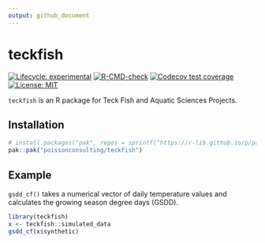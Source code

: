 ```yaml
---
output: github_document
---
```


<!-- README.md is generated from README.Rmd. Please edit that file -->

# teckfish

<!-- badges: start -->
[![Lifecycle: experimental](https://img.shields.io/badge/lifecycle-experimental-orange.svg)](https://lifecycle.r-lib.org/articles/stages.html#experimental)
[![R-CMD-check](https://github.com/poissonconsulting/teckfish/actions/workflows/R-CMD-check.yaml/badge.svg)](https://github.com/poissonconsulting/teckfish/actions/workflows/R-CMD-check.yaml)
[![Codecov test coverage](https://codecov.io/gh/poissonconsulting/teckfish/branch/main/graph/badge.svg)](https://app.codecov.io/gh/poissonconsulting/teckfish?branch=main)
[![License: MIT](https://img.shields.io/badge/License-MIT-green.svg)](https://opensource.org/licenses/MIT)
<!-- badges: end -->

`teckfish` is an R package for Teck Fish and Aquatic Sciences Projects.

## Installation
```r
# install.packages("pak", repos = sprintf("https://r-lib.github.io/p/pak/stable/%s/%s/%s", .Platform$pkgType, R.Version()$os, R.Version()$arch))
pak::pak("poissonconsulting/teckfish")
```


## Example

`gsdd_cf()` takes a numerical vector of daily temperature values and 
calculates the growing season degree days (GSDD). 
```r
library(teckfish)
x <- teckfish::simulated_data
gsdd_cf(x$synthetic)
```
